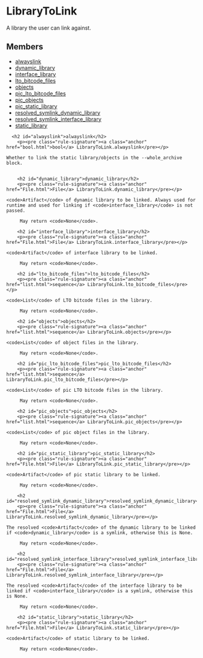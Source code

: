 <html devsite>
<head>
  <meta name="project_path" value="/_project.yaml">
  <meta name="book_path" value="/versions/6.4.0/_book.yaml">
</head>
<body>

<h1 class="page-title" id="modules.LibraryToLink">LibraryToLink</h1>

<!-- {% raw %} -->

A library the user can link against.

<h2>Members</h2>
<ul>
    <li>
    <a href="#alwayslink">alwayslink</a>
  </li>
      <li>
    <a href="#dynamic_library">dynamic_library</a>
  </li>
      <li>
    <a href="#interface_library">interface_library</a>
  </li>
      <li>
    <a href="#lto_bitcode_files">lto_bitcode_files</a>
  </li>
      <li>
    <a href="#objects">objects</a>
  </li>
      <li>
    <a href="#pic_lto_bitcode_files">pic_lto_bitcode_files</a>
  </li>
      <li>
    <a href="#pic_objects">pic_objects</a>
  </li>
      <li>
    <a href="#pic_static_library">pic_static_library</a>
  </li>
      <li>
    <a href="#resolved_symlink_dynamic_library">resolved_symlink_dynamic_library</a>
  </li>
      <li>
    <a href="#resolved_symlink_interface_library">resolved_symlink_interface_library</a>
  </li>
      <li>
    <a href="#static_library">static_library</a>
  </li>
  </ul>

      <h2 id="alwayslink">alwayslink</h2>
        <p><pre class="rule-signature"><a class="anchor" href="bool.html">bool</a> LibraryToLink.alwayslink</pre></p>

    Whether to link the static library/objects in the --whole_archive block.


        <h2 id="dynamic_library">dynamic_library</h2>
        <p><pre class="rule-signature"><a class="anchor" href="File.html">File</a> LibraryToLink.dynamic_library</pre></p>

    <code>Artifact</code> of dynamic library to be linked. Always used for runtime and used for linking if <code>interface_library</code> is not passed.

         May return <code>None</code>.

        <h2 id="interface_library">interface_library</h2>
        <p><pre class="rule-signature"><a class="anchor" href="File.html">File</a> LibraryToLink.interface_library</pre></p>

    <code>Artifact</code> of interface library to be linked.

         May return <code>None</code>.

        <h2 id="lto_bitcode_files">lto_bitcode_files</h2>
        <p><pre class="rule-signature"><a class="anchor" href="list.html">sequence</a> LibraryToLink.lto_bitcode_files</pre></p>

    <code>List</code> of LTO bitcode files in the library.

         May return <code>None</code>.

        <h2 id="objects">objects</h2>
        <p><pre class="rule-signature"><a class="anchor" href="list.html">sequence</a> LibraryToLink.objects</pre></p>

    <code>List</code> of object files in the library.

         May return <code>None</code>.

        <h2 id="pic_lto_bitcode_files">pic_lto_bitcode_files</h2>
        <p><pre class="rule-signature"><a class="anchor" href="list.html">sequence</a> LibraryToLink.pic_lto_bitcode_files</pre></p>

    <code>List</code> of pic LTO bitcode files in the library.

         May return <code>None</code>.

        <h2 id="pic_objects">pic_objects</h2>
        <p><pre class="rule-signature"><a class="anchor" href="list.html">sequence</a> LibraryToLink.pic_objects</pre></p>

    <code>List</code> of pic object files in the library.

         May return <code>None</code>.

        <h2 id="pic_static_library">pic_static_library</h2>
        <p><pre class="rule-signature"><a class="anchor" href="File.html">File</a> LibraryToLink.pic_static_library</pre></p>

    <code>Artifact</code> of pic static library to be linked.

         May return <code>None</code>.

        <h2 id="resolved_symlink_dynamic_library">resolved_symlink_dynamic_library</h2>
        <p><pre class="rule-signature"><a class="anchor" href="File.html">File</a> LibraryToLink.resolved_symlink_dynamic_library</pre></p>

    The resolved <code>Artifact</code> of the dynamic library to be linked if <code>dynamic_library</code> is a symlink, otherwise this is None.

         May return <code>None</code>.

        <h2 id="resolved_symlink_interface_library">resolved_symlink_interface_library</h2>
        <p><pre class="rule-signature"><a class="anchor" href="File.html">File</a> LibraryToLink.resolved_symlink_interface_library</pre></p>

    The resolved <code>Artifact</code> of the interface library to be linked if <code>interface_library</code> is a symlink, otherwise this is None.

         May return <code>None</code>.

        <h2 id="static_library">static_library</h2>
        <p><pre class="rule-signature"><a class="anchor" href="File.html">File</a> LibraryToLink.static_library</pre></p>

    <code>Artifact</code> of static library to be linked.

         May return <code>None</code>.


</body>
</html>

<!-- {% endraw %} -->
